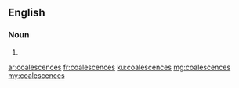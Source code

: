 ==English==

===Noun===
{{head|en|noun plural form}}

# {{plural of|coalescence|lang=en}}

[[ar:coalescences]]
[[fr:coalescences]]
[[ku:coalescences]]
[[mg:coalescences]]
[[my:coalescences]]